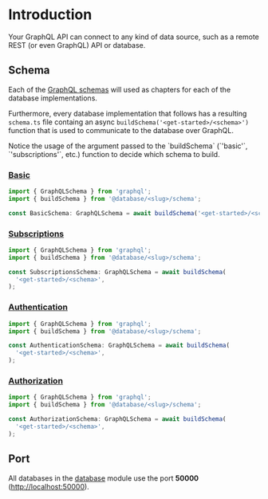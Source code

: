 
# Introduction

Your GraphQL API can connect to any kind of data source, such as a remote REST (or even GraphQL) API or database.

## Schema

Each of the [GraphQL schemas](/get-started#schema) will used as chapters for each of the database implementations.

Furthermore, every database implementation that follows has a resulting `schema.ts` file containg an async `buildSchema('<get-started>/<schema>')` function that is used to communicate to the database over GraphQL.

<Callout>
  Notice the usage of the argument passed to the `buildSchema` (`'basic'`,
  `'subscriptions'`, etc.) function to decide which schema to build.
</Callout>

### [Basic](/get-started#basic)

```ts
import { GraphQLSchema } from 'graphql';
import { buildSchema } from '@database/<slug>/schema';

const BasicSchema: GraphQLSchema = await buildSchema('<get-started>/<schema>');
```

### [Subscriptions](/get-started#subscriptions)

```ts
import { GraphQLSchema } from 'graphql';
import { buildSchema } from '@database/<slug>/schema';

const SubscriptionsSchema: GraphQLSchema = await buildSchema(
  '<get-started>/<schema>',
);
```

### [Authentication](/get-started#authentication)

```ts
import { GraphQLSchema } from 'graphql';
import { buildSchema } from '@database/<slug>/schema';

const AuthenticationSchema: GraphQLSchema = await buildSchema(
  '<get-started>/<schema>',
);
```

### [Authorization](/get-started#authorization)

```ts
import { GraphQLSchema } from 'graphql';
import { buildSchema } from '@database/<slug>/schema';

const AuthorizationSchema: GraphQLSchema = await buildSchema(
  '<get-started>/<schema>',
);
```

## Port

All databases in the [database](/database) module use the port **50000** ([http://localhost:50000](http://localhost:50000)).
